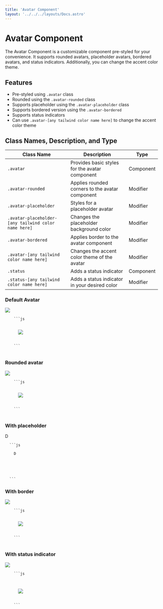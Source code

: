```yaml
---
title: 'Avatar Component'
layout: '../../../layouts/Docs.astro'
---
```



# Avatar Component

The Avatar Component is a customizable component pre-styled for your convenience. It supports rounded avatars, placeholder avatars, bordered avatars, and status indicators. Additionally, you can change the accent color theme.

## Features

- Pre-styled using `.avatar` class
- Rounded using the `.avatar-rounded` class
- Supports placeholder using the `.avatar-placeholder` class
- Supports bordered version using the `.avatar-bordered`
- Supports status indicators
- Can use `.avatar-[any tailwind color name here]` to change the accent color theme

## Class Names, Description, and Type

| Class Name                                           | Description                                     | Type      |
| ---------------------------------------------------- | ----------------------------------------------- | --------- |
| `.avatar`                                            | Provides basic styles for the avatar component  | Component |
| `.avatar-rounded`                                    | Applies rounded corners to the avatar component | Modifier  |
| `.avatar-placeholder`                                | Styles for a placeholder avatar                 | Modifier  |
| `.avatar-placeholder-[any tailwind color name here]` | Changes the placeholder background color        | Modifier  |
| `.avatar-bordered`                                   | Applies border to the avatar component          | Modifier  |
| `.avatar-[any tailwind color name here]`             | Changes the accent color theme of the avatar    | Modifier  |
| `.status`                                            | Adds a status indicator                         | Component |
| `.status-[any tailwind color name here]`             | Adds a status indicator in your desired color   | Modifier  |

### Default Avatar

<Preview client:load>
  <div class='avatar'>
    <img src='/avatar.jpg' />
  </div>
  <Code slot='html'>
    ```js
    <div class='avatar'>
      <img src='/avatar.jpg' />
    </div>
    ```
  </Code>
</Preview>

### Rounded avatar

<Preview client:load>
  <div class='avatar avatar-rounded'>
    <img src='/avatar.jpg' />
  </div>
  <Code slot='html'>
    ```js
    <div class='avatar avatar-rounded'>
      <img src='/avatar.jpg' />
    </div>
    ```
  </Code>
</Preview>

### With placeholder

<Preview client:load>
<div class='avatar avatar-placeholder'>
    <span>D</span>
</div>

<div class='avatar avatar-placeholder avatar-placeholder-red'>
    <IconUser/>
</div>
<Code slot="html">
  ```js
<div class='avatar avatar-placeholder'>
    <span>D</span>
</div>

<div class='avatar avatar-placeholder avatar-placeholder-red'>
    <IconUser/>
</div>
  ```
</Code>
</Preview>

### With border

<Preview client:load>
  <div class='avatar avatar-bordered'>
    <img src='/avatar.jpg' />
  </div>
  <Code slot='html'>
    ```js
    <div class='avatar avatar-bordered'>
      <img src='/avatar.jpg' />
    </div>
    ```
  </Code>
</Preview>

### With status indicator

<Preview client:load>
  <div class='avatar'>
    <span class='status status-green'></span>
    <img src='/avatar.jpg' />
  </div>
  <Code slot='html'>
    ```js
    <div class='avatar'>
      <span class='status status-green'></span>
      <img src='/avatar.jpg' />
    </div>
    ```
  </Code>
</Preview>
